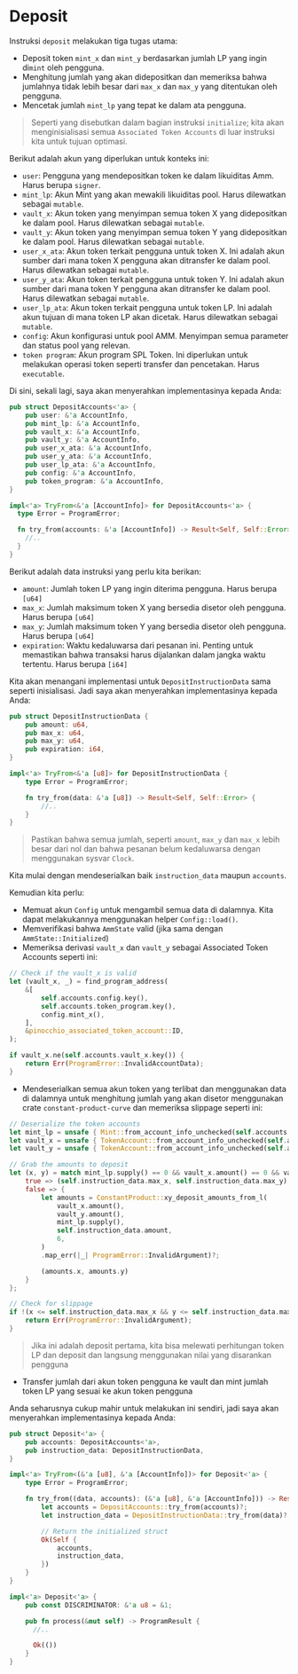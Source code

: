 # Deposit

Instruksi `deposit` melakukan tiga tugas utama:
- Deposit token `mint_x` dan `mint_y` berdasarkan jumlah LP yang ingin di`mint` oleh pengguna.
- Menghitung jumlah yang akan didepositkan dan memeriksa bahwa jumlahnya tidak lebih besar dari `max_x` dan `max_y` yang ditentukan oleh pengguna.
- Mencetak jumlah `mint_lp` yang tepat ke dalam ata pengguna.

> Seperti yang disebutkan dalam bagian instruksi `initialize`; kita akan menginisialisasi semua `Associated Token Accounts` di luar instruksi kita untuk tujuan optimasi.

<ArticleSection name="Required Accounts" id="required-accounts" level="h2" />

Berikut adalah akun yang diperlukan untuk konteks ini:
- `user`: Pengguna yang mendepositkan token ke dalam likuiditas Amm. Harus berupa `signer`.
- `mint_lp`: Akun Mint yang akan mewakili likuiditas pool. Harus dilewatkan sebagai `mutable`.
- `vault_x`: Akun token yang menyimpan semua token X yang didepositkan ke dalam pool. Harus dilewatkan sebagai `mutable`.
- `vault_y`: Akun token yang menyimpan semua token Y yang didepositkan ke dalam pool. Harus dilewatkan sebagai `mutable`.
- `user_x_ata`: Akun token terkait pengguna untuk token X. Ini adalah akun sumber dari mana token X pengguna akan ditransfer ke dalam pool. Harus dilewatkan sebagai `mutable`.
- `user_y_ata`: Akun token terkait pengguna untuk token Y. Ini adalah akun sumber dari mana token Y pengguna akan ditransfer ke dalam pool. Harus dilewatkan sebagai `mutable`.
- `user_lp_ata`: Akun token terkait pengguna untuk token LP. Ini adalah akun tujuan di mana token LP akan dicetak. Harus dilewatkan sebagai `mutable`.
- `config`: Akun konfigurasi untuk pool AMM. Menyimpan semua parameter dan status pool yang relevan.
- `token program`: Akun program SPL Token. Ini diperlukan untuk melakukan operasi token seperti transfer dan pencetakan. Harus `executable`.

Di sini, sekali lagi, saya akan menyerahkan implementasinya kepada Anda:

```rust
pub struct DepositAccounts<'a> {
    pub user: &'a AccountInfo,
    pub mint_lp: &'a AccountInfo,
    pub vault_x: &'a AccountInfo,
    pub vault_y: &'a AccountInfo,
    pub user_x_ata: &'a AccountInfo,
    pub user_y_ata: &'a AccountInfo,
    pub user_lp_ata: &'a AccountInfo,
    pub config: &'a AccountInfo,
    pub token_program: &'a AccountInfo,
}

impl<'a> TryFrom<&'a [AccountInfo]> for DepositAccounts<'a> {
  type Error = ProgramError;

  fn try_from(accounts: &'a [AccountInfo]) -> Result<Self, Self::Error> {
    //..
  }
}
```

<ArticleSection name="Instruction Data" id="instruction-data" level="h2" />

Berikut adalah data instruksi yang perlu kita berikan:
- `amount`: Jumlah token LP yang ingin diterima pengguna. Harus berupa `[u64]`
- `max_x`: Jumlah maksimum token X yang bersedia disetor oleh pengguna. Harus berupa `[u64]`
- `max_y`: Jumlah maksimum token Y yang bersedia disetor oleh pengguna. Harus berupa `[u64]`
- `expiration`: Waktu kedaluwarsa dari pesanan ini. Penting untuk memastikan bahwa transaksi harus dijalankan dalam jangka waktu tertentu. Harus berupa `[i64]`

Kita akan menangani implementasi untuk `DepositInstructionData` sama seperti inisialisasi. Jadi saya akan menyerahkan implementasinya kepada Anda:

```rust
pub struct DepositInstructionData {
    pub amount: u64,
    pub max_x: u64,
    pub max_y: u64,
    pub expiration: i64,
}

impl<'a> TryFrom<&'a [u8]> for DepositInstructionData {
    type Error = ProgramError;

    fn try_from(data: &'a [u8]) -> Result<Self, Self::Error> {
        //..
    }
}
```

> Pastikan bahwa semua jumlah, seperti `amount`, `max_y` dan `max_x` lebih besar dari nol dan bahwa pesanan belum kedaluwarsa dengan menggunakan sysvar `Clock`.

<ArticleSection name="Instruction Logic" id="instruction-logic" level="h2" />

Kita mulai dengan mendeserialkan baik `instruction_data` maupun `accounts`.

Kemudian kita perlu:
- Memuat akun `Config` untuk mengambil semua data di dalamnya. Kita dapat melakukannya menggunakan helper `Config::load()`.
- Memverifikasi bahwa `AmmState` valid (jika sama dengan `AmmState::Initialized`)
- Memeriksa derivasi `vault_x` dan `vault_y` sebagai Associated Token Accounts seperti ini:

```rust
// Check if the vault_x is valid
let (vault_x, _) = find_program_address(
    &[
        self.accounts.config.key(),
        self.accounts.token_program.key(),
        config.mint_x(),
    ],
    &pinocchio_associated_token_account::ID,
);

if vault_x.ne(self.accounts.vault_x.key()) {
    return Err(ProgramError::InvalidAccountData);
}
```

- Mendeserialkan semua akun token yang terlibat dan menggunakan data di dalamnya untuk menghitung jumlah yang akan disetor menggunakan crate `constant-product-curve` dan memeriksa slippage seperti ini:

```rust
// Deserialize the token accounts
let mint_lp = unsafe { Mint::from_account_info_unchecked(self.accounts.mint_lp)? };
let vault_x = unsafe { TokenAccount::from_account_info_unchecked(self.accounts.vault_x)? };
let vault_y = unsafe { TokenAccount::from_account_info_unchecked(self.accounts.vault_y)? };

// Grab the amounts to deposit
let (x, y) = match mint_lp.supply() == 0 && vault_x.amount() == 0 && vault_y.amount() == 0 {
    true => (self.instruction_data.max_x, self.instruction_data.max_y),
    false => {
        let amounts = ConstantProduct::xy_deposit_amounts_from_l(
            vault_x.amount(),
            vault_y.amount(),
            mint_lp.supply(),
            self.instruction_data.amount,
            6,
        )
        .map_err(|_| ProgramError::InvalidArgument)?;

        (amounts.x, amounts.y)
    }
};

// Check for slippage
if !(x <= self.instruction_data.max_x && y <= self.instruction_data.max_y) {
    return Err(ProgramError::InvalidArgument);
}
```

> Jika ini adalah deposit pertama, kita bisa melewati perhitungan token LP dan deposit dan langsung menggunakan nilai yang disarankan pengguna

- Transfer jumlah dari akun token pengguna ke vault dan mint jumlah token LP yang sesuai ke akun token pengguna

Anda seharusnya cukup mahir untuk melakukan ini sendiri, jadi saya akan menyerahkan implementasinya kepada Anda:

```rust
pub struct Deposit<'a> {
    pub accounts: DepositAccounts<'a>,
    pub instruction_data: DepositInstructionData,
}

impl<'a> TryFrom<(&'a [u8], &'a [AccountInfo])> for Deposit<'a> {
    type Error = ProgramError;

    fn try_from((data, accounts): (&'a [u8], &'a [AccountInfo])) -> Result<Self, Self::Error> {
        let accounts = DepositAccounts::try_from(accounts)?;
        let instruction_data = DepositInstructionData::try_from(data)?;

        // Return the initialized struct
        Ok(Self {
            accounts,
            instruction_data,
        })
    }
}

impl<'a> Deposit<'a> {
    pub const DISCRIMINATOR: &'a u8 = &1;

    pub fn process(&mut self) -> ProgramResult {
      //..

      Ok(())
    }
}
```
